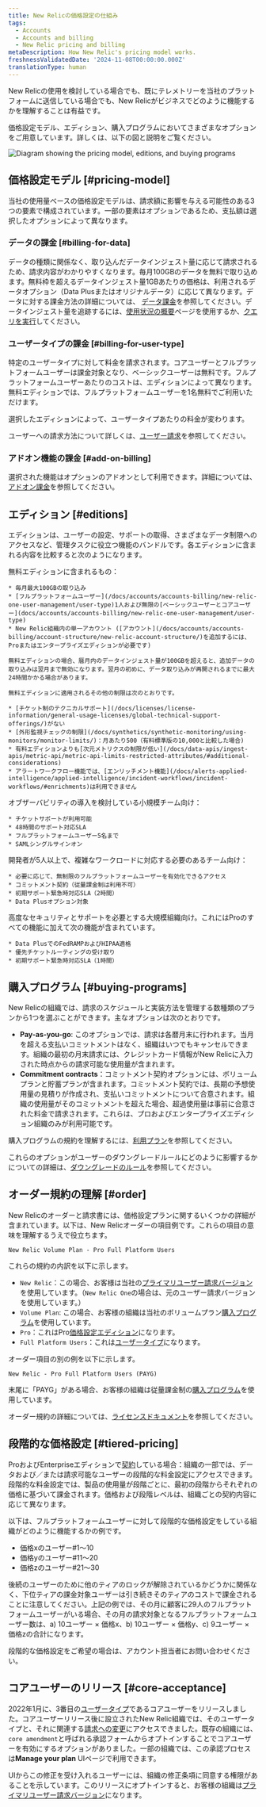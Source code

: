 ```yaml
---
title: New Relicの価格設定の仕組み
tags:
  - Accounts
  - Accounts and billing
  - New Relic pricing and billing
metaDescription: How New Relic's pricing model works.
freshnessValidatedDate: '2024-11-08T00:00:00.000Z'
translationType: human
---
```


New Relicの使用を検討している場合でも、既にテレメトリーを当社のプラットフォームに送信している場合でも、New Relicがビジネスでどのように機能するかを理解することは有益です。

価格設定モデル、エディション、購入プログラムにおいてさまざまなオプションをご用意しています。詳しくは、以下の図と説明をご覧ください。

<img title="Diagram showing the pricing model, editions, and buying programs" alt="Diagram showing the pricing model, editions, and buying programs" src="/images/accounts_diagram_pricing-diagram.webp" />

## 価格設定モデル [#pricing-model]

当社の使用量ベースの価格設定モデルは、請求額に影響を与える可能性のある3つの要素で構成されています。一部の要素はオプションであるため、支払額は選択したオプションによって異なります。

### データの課金 [#billing-for-data]

データの種類に関係なく、取り込んだデータインジェスト量に応じて請求されるため、請求内容がわかりやすくなります。毎月100GBのデータを無料で取り込めます。無料枠を超えるデータインジェスト量1GBあたりの価格は、利用されるデータオプション（Data Plusまたはオリジナルデータ）に応じて異なります。データに対する課金方法の詳細については、 [データ課金](/docs/accounts/accounts-billing/new-relic-one-pricing-billing/data-ingest-billing)を参照してください。データインジェスト量を追跡するには、[使用状況の概要](/docs/accounts/accounts-billing/new-relic-one-pricing-billing/usage-ui)ページを使用するか、[クエリを実行](/docs/accounts/accounts-billing/new-relic-one-pricing-billing/usage-queries-alerts)してください。

### ユーザータイプの課金 [#billing-for-user-type]

特定のユーザータイプに対して料金を請求されます。コアユーザーとフルプラットフォームユーザーは課金対象となり、ベーシックユーザーは無料です。フルプラットフォームユーザーあたりのコストは、エディションによって異なります。無料エディションでは、フルプラットフォームユーザーを1名無料でご利用いただけます。

<Callout variant="tip">
  選択したエディションによって、ユーザータイプあたりの料金が変わります。
</Callout>

ユーザーへの請求方法について詳しくは、[ユーザー請求](/docs/accounts/accounts-billing/new-relic-one-pricing-billing/user-count-billing)を参照してください。

### アドオン機能の課金 [#add-on-billing]

選択された機能はオプションのアドオンとして利用できます。詳細については、 [アドオン課金](/docs/accounts/accounts-billing/new-relic-one-pricing-billing/add-on-billing)を参照してください。

## エディション [#editions]

エディションは、ユーザーの設定、サポートの取得、さまざまなデータ制限へのアクセスなど、管理タスクに役立つ機能のバンドルです。各エディションに含まれる内容を比較すると次のようになります。

<CollapserGroup>
  <Collapser id="free-edition" title="無料">
    無料エディションに含まれるもの：

    * 毎月最大100GBの取り込み
    * [フルプラットフォームユーザー](/docs/accounts/accounts-billing/new-relic-one-user-management/user-type)1人および無限の[ベーシックユーザーとコアユーザー](docs/accounts/accounts-billing/new-relic-one-user-management/user-type)
    * New Relic組織内の単一アカウント ([アカウント](/docs/accounts/accounts-billing/account-structure/new-relic-account-structure/)を追加するには、Proまたはエンタープライズエディションが必要です)

    無料エディションの場合、暦月内のデータインジェスト量が100GBを超えると、追加データの取り込みは翌月まで無効になります。翌月の初めに、データ取り込みが再開されるまでに最大24時間かかる場合があります。

    無料エディションに適用されるその他の制限は次のとおりです。

    * [チケット制のテクニカルサポート](/docs/licenses/license-information/general-usage-licenses/global-technical-support-offerings/)がない
    * [外形監視チェックの制限](/docs/synthetics/synthetic-monitoring/using-monitors/monitor-limits/)：月あたり500（有料標準版の10,000と比較した場合)
    * 有料エディションよりも[次元メトリクスの制限が低い](/docs/data-apis/ingest-apis/metric-api/metric-api-limits-restricted-attributes/#additional-considerations)
    * アラートワークフロー機能では、[エンリッチメント機能](/docs/alerts-applied-intelligence/applied-intelligence/incident-workflows/incident-workflows/#enrichments)は利用できません
  </Collapser>

  <Collapser id="standard-edition" title="標準">
    オブザーバビリティの導入を検討している小規模チーム向け：

    * チケットサポートが利用可能
    * 48時間のサポート対応SLA
    * フルプラットフォームユーザー5名まで
    * SAMLシングルサインオン
  </Collapser>

  <Collapser id="pro-edition" title="Pro">
    開発者が5人以上で、複雑なワークロードに対応する必要のあるチーム向け：

    * 必要に応じて、無制限のフルプラットフォームユーザーを有効化できるアクセス
    * コミットメント契約（従量課金制は利用不可）
    * 初期サポート緊急時対応SLA（2時間）
    * Data Plusオプション対象
  </Collapser>

  <Collapser id="enterprise-edition" title="Enterprise">
    高度なセキュリティとサポートを必要とする大規模組織向け。これにはProのすべての機能に加えて次の機能が含まれています。

    * Data PlusでのFedRAMPおよびHIPAA適格
    * 優先チケットルーティングの受け取り
    * 初期サポート緊急時対応SLA（1時間）
  </Collapser>
</CollapserGroup>

## 購入プログラム [#buying-programs]

New Relicの組織では、請求のスケジュールと実装方法を管理する数種類のプランから1つを選ぶことができます。主なオプションは次のとおりです。

* <DNT>**Pay-as-you-go**</DNT>: このオプションでは、請求は各暦月末に行われます。当月を超える支払いコミットメントはなく、組織はいつでもキャンセルできます。組織の最初の月末請求には、クレジットカード情報がNew Relicに入力された時点からの請求可能な使用量が含まれます。
* <DNT>**Commitment contracts**</DNT>：コミットメント契約オプションには、ボリュームプランと貯蓄プランが含まれます。コミットメント契約では、長期の予想使用量の見積りが作成され、支払いコミットメントについて合意されます。組織の使用量がそのコミットメントを超えた場合、超過使用量は事前に合意された料金で請求されます。これらは、プロおよびエンタープライズエディション組織のみが利用可能です。

購入プログラムの規約を理解するには、[利用プラン](/docs/licenses/license-information/usage-plans/new-relic-usage-plan)を参照してください。

これらのオプションがユーザーのダウングレードルールにどのように影響するかについての詳細は、[ダウングレードのルール](/docs/accounts/accounts-billing/new-relic-one-pricing-billing/user-count-billing#user-downgrade-rules)を参照してください。

## オーダー規約の理解 [#order]

New Relicのオーダーと請求書には、価格設定プランに関するいくつかの詳細が含まれています。以下は、New Relicオーダーの項目例です。これらの項目の意味を理解するうえで役立ちます。

```
New Relic Volume Plan - Pro Full Platform Users
```

これらの規約の内訳を以下に示します。

* `New Relic`：この場合、お客様は当社の[プライマリユーザー請求バージョン](/docs/accounts/accounts-billing/new-relic-one-pricing-billing/user-count-billing/#pricing-versions)を使用しています。（`New Relic One`の場合は、元のユーザー請求バージョンを使用しています。）
* `Volume Plan`: この場合、お客様の組織は当社のボリュームプラン[購入プログラム](#buying-programs)を使用しています。
* `Pro`：これはPro[価格設定エディション](#editions)になります。
* `Full Platform Users`：これは[ユーザータイプ](/docs/accounts/accounts-billing/new-relic-one-user-management/user-type)になります。

オーダー項目の別の例を以下に示します。

```
New Relic - Pro Full Platform Users (PAYG)
```

末尾に「PAYG」がある場合、お客様の組織は従量課金制の[購入プログラム](#usage-plans)を使用しています。

オーダー規約の詳細については、[ライセンスドキュメント](/docs/licenses/license-information/usage-plans/new-relic-one-usage-plan-descriptions)を参照してください。

## 段階的な価格設定 [#tiered-pricing]

ProおよびEnterpriseエディションで[契約](#buying-programs)している場合：組織の一部では、データおよび／または請求可能なユーザーの段階的な料金設定にアクセスできます。段階的な料金設定では、製品の使用量が段階ごとに、最初の段階からそれぞれの価格に基づいて課金されます。価格および段階レベルは、組織ごとの契約内容に応じて異なります。

以下は、フルプラットフォームユーザーに対して段階的な価格設定をしている組織がどのように機能するかの例です。

* 価格xのユーザー#1～10
* 価格yのユーザー#11～20
* 価格zのユーザー#21～30

後続のユーザーのために他のティアのロックが解除されているかどうかに関係なく、下位ティアの課金対象ユーザーは引き続きそのティアのコストで課金されることに注意してください。上記の例では、その月に顧客に29人のフルプラットフォームユーザーがいる場合、その月の請求対象となるフルプラットフォームユーザー数は、a) 10ユーザー × 価格x、b) 10ユーザー × 価格y、c) 9ユーザー × 価格zの合計になります。

段階的な価格設定をご希望の場合は、アカウント担当者にお問い合わせください。

## コアユーザーのリリース [#core-acceptance]

2022年1月に、3番目の[ユーザータイプ](/docs/accounts/accounts-billing/new-relic-one-user-management/user-type)であるコアユーザーをリリースしました。コアユーザーリリース後に設立されたNew Relic組織では、そのユーザータイプと、それに関連する[請求への変更](/docs/accounts/accounts-billing/new-relic-one-pricing-billing/user-count-billing/#pricing-versions)にアクセスできました。既存の組織には、`core amendment`と呼ばれる承認フォームからオプトインすることでコアユーザーを有効にするオプションがありました。一部の組織では、この承認プロセスは<DNT>**Manage your plan**</DNT> UIページで利用できます。

UIからこの修正を受け入れるユーザーには、組織の修正条項に同意する権限があることを示しています。このリリースにオプトインすると、お客様の組織は[プライマリユーザー請求バージョン](/docs/accounts/accounts-billing/new-relic-one-pricing-billing/user-count-billing/#pricing-versions)になります。